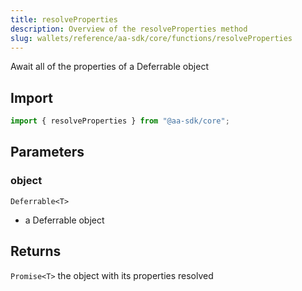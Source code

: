 ```yaml
---
title: resolveProperties
description: Overview of the resolveProperties method
slug: wallets/reference/aa-sdk/core/functions/resolveProperties
---
```


Await all of the properties of a Deferrable object

## Import

```ts
import { resolveProperties } from "@aa-sdk/core";
```

## Parameters

### object

`Deferrable<T>`

- a Deferrable object

## Returns

`Promise<T>`
the object with its properties resolved
